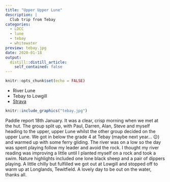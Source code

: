 ```yaml
---
title: "Upper Upper Lune"
description: |
  Club trip from Tebay
categories:
  - LDCC
  - lune
  - tebay
  - whitewater
preview: tebay.jpg
date: 2020-01-18
output:
  distill::distill_article:
    self_contained: false
---
```


```r
knitr::opts_chunk$set(echo = FALSE)
```

- River Lune
- Tebay to Lowgill
- [Strava](https://www.strava.com/activities/3022218370)

```r
knitr::include_graphics("tebay.jpg")
```

Paddle report 18th January. It was a clear, crisp morning when we met at the hut. The group split up, with Paul, Darren, Alan, Steve and myself heading to the upper, upper Lune whilst the other group decided on the upper Lune. We got in below the grade 4 at Tebay (maybe next year... 😉) and warmed up with some ferry gliding. The river was on a low so the day was spent playing follow my leader and avoid the rock. I thought my river reading was improving a little until I planted myself on a rock and took a swim. Nature highlights included one lone black sheep and a pair of dippers playing. A little chilly but fulfilled we got out at Lowgill and stopped off to warm up at Longlands, Tewitfield. A lovely day to be out on the water, thanks all.

